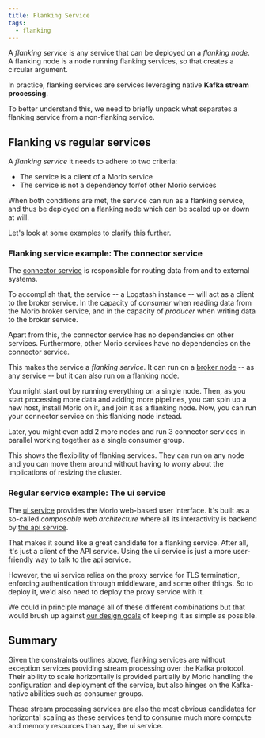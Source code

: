 ```yaml
---
title: Flanking Service
tags:
  - flanking
---
```


A _flanking service_ is any service that can be deployed on a _flanking node_.  
A flanking node is a node running flanking services, so that creates a
circular argument.

In practice, flanking services are services leveraging native **Kafka stream
processing**.

To better understand this, we need to briefly unpack what separates a flanking
service from a non-flanking service.

## Flanking vs regular services

A _flanking service_ it needs to adhere to two criteria:

- The service is a client of a Morio service
- The service is not a dependency for/of other Morio services

When both conditions are met, the service can run as a flanking service, and
thus be deployed on a flanking node which can be scaled up or down at will.

Let's look at some examples to clarify this further.

### Flanking service example: The connector service

The [connector service](/docs/guides/services/connector) is responsible for
routing data from and to external systems.

To accomplish that, the service -- a Logstash instance -- will act as a client to the
broker service.
In the capacity of _consumer_ when reading data from the
Morio broker service, and in the capacity of _producer_ when writing data
to the broker service.

Apart from this, the connector service has no dependencies on other services.
Furthermore, other Morio services have no dependencies on the connector service.

This makes the service a _flanking service_. It can run on a [broker
node](/docs/reference/terminology/broker-node) -- as any service -- but it can
also run on a flanking node.

You might start out by running everything on a single node. Then, as you start
processing more data and adding more pipelines, you can spin up a new host,
install Morio on it, and join it as a flanking node.
Now, you can run your connector service on this flanking node instead.

Later, you might even add 2 more nodes and run 3 connector services in parallel
working together as a single consumer group.

This shows the flexibility of flanking services. They can run on any node and
you can move them around without having to worry about the implications of
resizing the cluster.

### Regular service example: The ui service

The [ui service](/docs/guides/services/ui) provides the Morio web-based user interface.
It's built as a so-called _composable web architecture_ where all its interactivity
is backend by [the api service](/docs/guides/services/api).

That makes it sound like a great candidate for a flanking service. After all,
it's just a client of the API service. Using the ui service is just a more
user-friendly way to talk to the api service.

However, the ui service relies on the proxy service for TLS termination,
enforcing authentication through middleware, and some other things.
So to deploy it, we'd also need to deploy the proxy service with it.

We could in principle manage all of these different combinations but that would
brush up against [our design goals](/docs/guides/goals) of keeping it as simple
as possible.

## Summary

Given the constraints outlines above, flanking services are without exception
services providing stream processing over the Kafka protocol. Their ability
to scale horizontally is provided partially by Morio handling the configuration
and deployment of the service, but also hinges on the Kafka-native abilities
such as consumer groups.

These stream processing services are also the most obvious candidates for
horizontal scaling as these services tend to consume much more compute and
memory resources than say, the ui service.
